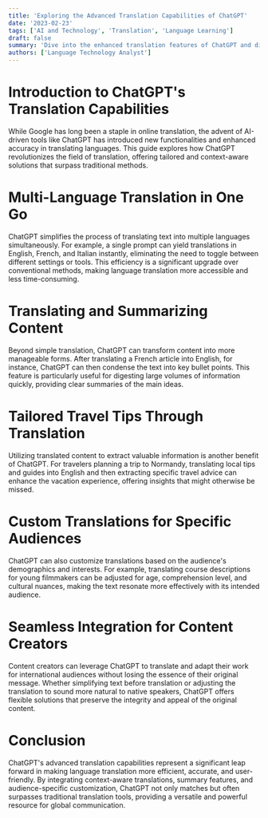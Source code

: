 ```yaml
---
title: 'Exploring the Advanced Translation Capabilities of ChatGPT'
date: '2023-02-23'
tags: ['AI and Technology', 'Translation', 'Language Learning']
draft: false
summary: 'Dive into the enhanced translation features of ChatGPT and discover how it outperforms traditional tools with customized, context-aware language solutions.'
authors: ['Language Technology Analyst']
---
```


# Introduction to ChatGPT's Translation Capabilities

While Google has long been a staple in online translation, the advent of AI-driven tools like ChatGPT has introduced new functionalities and enhanced accuracy in translating languages. This guide explores how ChatGPT revolutionizes the field of translation, offering tailored and context-aware solutions that surpass traditional methods.

# Multi-Language Translation in One Go

ChatGPT simplifies the process of translating text into multiple languages simultaneously. For example, a single prompt can yield translations in English, French, and Italian instantly, eliminating the need to toggle between different settings or tools. This efficiency is a significant upgrade over conventional methods, making language translation more accessible and less time-consuming.

# Translating and Summarizing Content

Beyond simple translation, ChatGPT can transform content into more manageable forms. After translating a French article into English, for instance, ChatGPT can then condense the text into key bullet points. This feature is particularly useful for digesting large volumes of information quickly, providing clear summaries of the main ideas.

# Tailored Travel Tips Through Translation

Utilizing translated content to extract valuable information is another benefit of ChatGPT. For travelers planning a trip to Normandy, translating local tips and guides into English and then extracting specific travel advice can enhance the vacation experience, offering insights that might otherwise be missed.

# Custom Translations for Specific Audiences

ChatGPT can also customize translations based on the audience's demographics and interests. For example, translating course descriptions for young filmmakers can be adjusted for age, comprehension level, and cultural nuances, making the text resonate more effectively with its intended audience.

# Seamless Integration for Content Creators

Content creators can leverage ChatGPT to translate and adapt their work for international audiences without losing the essence of their original message. Whether simplifying text before translation or adjusting the translation to sound more natural to native speakers, ChatGPT offers flexible solutions that preserve the integrity and appeal of the original content.

# Conclusion

ChatGPT's advanced translation capabilities represent a significant leap forward in making language translation more efficient, accurate, and user-friendly. By integrating context-aware translations, summary features, and audience-specific customization, ChatGPT not only matches but often surpasses traditional translation tools, providing a versatile and powerful resource for global communication.
